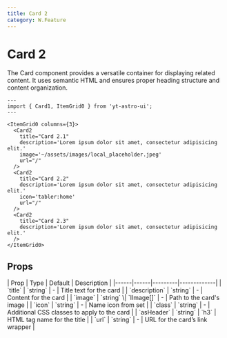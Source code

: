 ```yaml
---
title: Card 2
category: W.Feature
---
```



# Card 2

The Card component provides a versatile container for displaying related content. It uses semantic HTML and ensures proper heading structure and content organization.


<div className="space-y-12">
  <Demo title="">
    <ItemGrid0 columns={3} class="bg-stripe">
      <Card2
        title="Card 2.1"
        description='Lorem ipsum dolor sit amet, consectetur adipisicing elit.'
        image='~/assets/images/local_placeholder.jpeg'
        url="/"
      />
      <Card2
        title="Card 2.2"
        description='Lorem ipsum dolor sit amet, consectetur adipisicing elit.'
        icon='tabler:home'
        url="/"
      />
      <Card2
        title="Card 2.3"
        description='Lorem ipsum dolor sit amet, consectetur adipisicing elit.'
      />
    </ItemGrid0>
  </Demo>
</div>


```astro
---
import { Card1, ItemGrid0 } from 'yt-astro-ui';
---

<ItemGrid0 columns={3}>
  <Card2
    title="Card 2.1"
    description='Lorem ipsum dolor sit amet, consectetur adipisicing elit.'
    image='~/assets/images/local_placeholder.jpeg'
    url="/"
  />
  <Card2
    title="Card 2.2"
    description='Lorem ipsum dolor sit amet, consectetur adipisicing elit.'
    icon='tabler:home'
    url="/"
  />
  <Card2
    title="Card 2.3"
    description='Lorem ipsum dolor sit amet, consectetur adipisicing elit.'
  />
</ItemGrid0>
```

## Props

<div className="overflow-x-auto">
  <div className="min-w-xl">
    | Prop | Type | Default | Description |
    |------|------|---------|-------------|
    | `title` | `string` | - | Title text for the card |
    | `description` | `string` | - | Content for the card |
    | `image`     | `string` \| `IImage[]` | - | Path to the card's image |
    | `icon`      | `string` | - | Name icon from set |
    | `class`     | `string` | - | Additional CSS classes to apply to the card |
    | `asHeader`  | `string` | `h3` | HTML tag name for the title |
    | `url`       | `string` | - | URL for the card’s link wrapper |
  </div>
</div>
